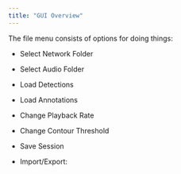 ```yaml
---
title: "GUI Overview"
---
```


The file menu consists of options for doing things:

-   Select Network Folder

-   Select Audio Folder

-   Load Detections

-   Load Annotations

-   Change Playback Rate

-   Change Contour Threshold

-   Save Session

-   Import/Export:
